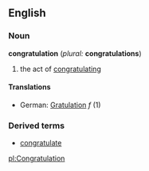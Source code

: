 ==English==
===Noun===
'''congratulation''' (''plural:'' '''congratulations''')
#the act of [[congratulate|congratulating]]
====Translations====
*German: [[Gratulation]] ''f'' (1)
===Derived terms===
*[[congratulate]]


[[pl:Congratulation]]